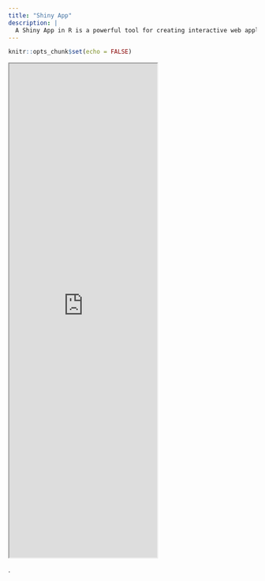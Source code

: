 ```yaml
---
title: "Shiny App"
description: |
  A Shiny App in R is a powerful tool for creating interactive web applications directly from R code. It leverages the Shiny package in R to enable users to build interactive dashboards, data visualizations, and more without needing expertise in web development languages like HTML, CSS, or JavaScript. The key components of a Shiny App include the user interface (UI) for defining the app's layout and appearance, and the server logic for handling user inputs, performing computations, and generating dynamic outputs. This reactive programming model ensures that the app responds dynamically to user interactions, updating outputs in real-time. With Shiny, R users can harness the full capabilities of R for data analysis and visualization, while also creating engaging and interactive web-based applications that can be easily shared and deployed.
---
```


```r
knitr::opts_chunk$set(echo = FALSE)
```

<iframe src="https://abby-flynt.shinyapps.io/Asa-Devin-Logan-SP24/" class="l-screen-inset shaded" height="1000px"></iframe>.





